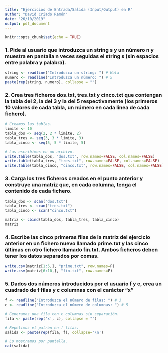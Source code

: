 ---
title: "Ejercicios de Entrada/Salida (Input/Output) en R"
author: "David Criado Ramón"
date: "26/10/2019"
output: pdf_document
---

```{r setup, include=FALSE}
knitr::opts_chunk$set(echo = TRUE)
```

### 1. Pide al usuario que introduzca un string s y un número n y muestra en pantalla n veces seguidas el string s (sin espacios entre palabra y palabra).


```{r io1}
string <- readline("Introduzca un string: ") # Hola
numero <- readline("Introduzca un número: ") # 5
paste(rep(string, numero), collapse = "")
```

### 2. Crea tres ficheros dos.txt, tres.txt y cinco.txt que contengan la tabla del 2, la del 3 y la del 5 respectivamente (los primeros 10 valores de cada tabla, un número en cada línea de cada fichero).
```{r io2}
# Creamos las tablas.
limite <- 10
tabla_dos <- seq(2, 2 * limite, 2)
tabla_tres <- seq(3, 3 * limite, 3)
tabla_cinco <- seq(5, 5 * limite, 5)

# Las escribimos en un archivo.
write.table(tabla_dos, "dos.txt", row.names=FALSE, col.names=FALSE)
write.table(tabla_tres, "tres.txt", row.names=FALSE, col.names=FALSE)
write.table(tabla_cinco, "cinco.txt", row.names=FALSE, col.names=FALSE)
```

### 3. Carga los tres ficheros creados en el punto anterior y construye una matriz que, en cada columna, tenga el contenido de cada fichero.
```{r io3}
tabla_dos <- scan("dos.txt")
tabla_tres <- scan("tres.txt")
tabla_cinco <- scan("cinco.txt")

matriz <- cbind(tabla_dos, tabla_tres, tabla_cinco)
matriz
```
### 4. Escribe las cinco primeras filas de la matriz del ejercicio anterior en un fichero nuevo llamado prime.txt y las cinco últimas en otro fichero llamado fin.txt. Ambos ficheros deben tener los datos separados por comas.
```{r io4}
write.csv(matriz[1:5,], "prime.txt", row.names=F)
write.csv(matriz[6:10,], "fin.txt", row.names=F)
```
### 5. Dados dos números introducidos por el usuario f y c, crea un cuadrado de f filas y c columnas con el carácter "x"
```{r io5}
f <- readline("Introduzca el número de filas: ") # 3
c <- readline("Introduzca el número de columnas: ") # 5

# Generamos una fila con c columnas sin separación.
fila <- paste(rep('x', c), collapse = "")

# Repetimos el patrón en f filas.
salida <- paste(rep(fila, f), collapse='\n')

# Lo mostramos por pantalla.
cat(salida)
```